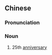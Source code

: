 {{also|银禧}}
==Chinese==
{{zh-forms|s=银禧}}

===Pronunciation===
{{zh-pron
|m=yínxǐ
|c=ngan4 hei1
|cat=n
}}

===Noun===
{{zh-noun}}

# 25th [[anniversary]]